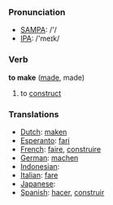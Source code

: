 === Pronunciation ===
*[[w:SAMPA|SAMPA]]: /'/
*[[w:IPA|IPA]]: /'meɪk/

=== Verb ===

'''to make''' ([[made]], made)

# to [[construct]]

=== Translations ===
*[[Dutch]]: [[maken]]
*[[Esperanto]]: [[fari]]
*[[French]]: [[faire]], [[construire]]
*[[German]]: [[machen]]
*[[Indonesian]]: [[]]
*[[Italian]]: [[fare]]
*[[Japanese]]: [[]]
*[[Spanish]]: [[hacer]], [[construir]]